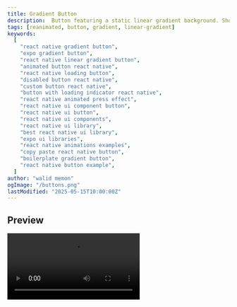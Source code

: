 ```yaml
---
title: Gradient Button
description:  Button featuring a static linear gradient background. Shows a subtle overlay on press and supports loading/disabled states.
tags: [reanimated, button, gradient, linear-gradient]
keywords:
  [
    "react native gradient button",
    "expo gradient button",
    "react native linear gradient button",
    "animated button react native",
    "react native loading button",
    "disabled button react native",
    "custom button react native",
    "button with loading indicator react native",
    "react native animated press effect",
    "react native ui component button",
    "react native ui button",
    "react native ui components",
    "react native ui library",
    "best react native ui library",
    "expo ui libraries",
    "react native animations examples",
    "copy paste react native button",
    "boilerplate gradient button",
    "react native button example",
  ]
author: "walid memon"
ogImage: "/buttons.png"
lastModified: "2025-05-15T10:00:00Z"
---
```




## Preview

<Video src="https://cdn.jsdelivr.net/gh/waleedcj/EziuiAssets/buttonsScreenmp4.mp4"  aria-label='Buttons' />

## Installation

<Stepper>
  <StepperItem title="Step 1: Install Dependencies">

    ```plaintext
    npx expo install expo-linear-gradient
    ```
  </StepperItem>

   <StepperItem title="Step 2: Create the GradientButton">
    Create a new file (e.g., `src/components/GradientButton.tsx`) and copy the following code:


  ```typescript:GradientButton.tsx
import { LinearGradient } from "expo-linear-gradient";
import { ReactElement } from "react";
import { ActivityIndicator, Pressable, StyleSheet, Text, View } from "react-native";

export type AnimatedGradientBackgroundButtonProps = {
    onPress: () => void;
    buttonColorOne: string;
    buttonColorTwo: string;
    textColor: string;
    title: string;
    accessibilityHint?: string;
    accessibilityLabel?: string;
    Icon?: ReactElement;
    isDisabled?: boolean;
    isLoading?: boolean;
}

const HEIGHT = 42;

export const GradientButton = ({
    buttonColorOne,
    buttonColorTwo,
    textColor,
    accessibilityHint,
    accessibilityLabel,
    Icon,
    isDisabled = false,
    isLoading = false,
    onPress,
    title,
}: AnimatedGradientBackgroundButtonProps) => {
    return (
        <Pressable
            accessibilityHint={accessibilityHint}
            accessibilityLabel={accessibilityLabel}
            accessibilityRole="button"
            accessibilityState={{
                busy: isLoading,
                disabled: isDisabled || isLoading,
            }}
            disabled={isDisabled || isLoading}
            
            onPress={onPress}
        >
            {({ pressed }) => (
                <View
                    // Removed onLayout
                    style={[
                        styles.outerContainer,
                        // Apply opacity for disabled state to the whole container
                        { opacity: isDisabled ? 0.5 : 1 },
                    ]}
                >
                    {/* Static LinearGradient as the background */}
                    <LinearGradient
                        colors={[buttonColorOne, buttonColorTwo]}
                        end={{ x: 1, y: 1 }}
                        start={{ x: 0, y: 1 }}
                        style={styles.linearGradient} // Use simplified style
                    />
                    <View
                        style={[
                            styles.contentContainer,
                            {
                                // Apply press effect by changing background (overlay)
                                opacity: pressed && !isDisabled ? 0.5 : 1,
                            },
                        ]}
                    >
                        {isLoading ? (
                            <ActivityIndicator color={textColor} size={18} /> // Changed color to contrast potentially lighter gradients
                        ) : (
                            <>
                                {Icon}
                                <Text numberOfLines={1} style={[styles.title, {color: textColor}]}>
                                    {title}
                                </Text>
                            </>
                        )}
                    </View>
                </View>
            )}
        </Pressable>
    );
};

const styles = StyleSheet.create({
    contentContainer: { 
        alignItems: "center",
        flexDirection: "row",
        gap: 8,
        height: HEIGHT,
        justifyContent: "center",
        paddingHorizontal: 12,
        paddingVertical: 8,
        position: "absolute",
        width: "100%",       
        top: 0,          
        left: 0,            
        zIndex: 1,           
    },
    linearGradient: {
        height: HEIGHT,
        width: '100%', // Gradient just needs to fill its container
    },
    // This is the main Pressable container, handles border radius and overflow
    outerContainer: {
        borderRadius: 8,
        overflow: "hidden",
        width: "100%",
        height: HEIGHT, // Set height here directly
        position: 'relative', // Needed for absolute positioning of contentContainer
    },
    title: {
        flexShrink: 1,
        fontSize: 18,
        fontWeight: "600",
    },
});
```
</StepperItem>
</Stepper>


## Usage


  ```typescript:App.tsx
import React, { useState } from 'react';
import { View, StyleSheet, Alert } from 'react-native';
import { GradientButton } from "@/components/ui/Buttons/GradientButton";

export default function App() {
  const [isLoading, setIsLoading] = useState(false);

  const handleLoadingPress = () => {
    setIsLoading(true);
    setTimeout(() => {
      setIsLoading(false);
    }, 2500); 
  };

  return (
    <GradientButton
        buttonColorOne={colors.AuxColorThree}
        buttonColorTwo={colors.AuxColorTwo}
        textColor={colors.Neutral0}
        onPress={() => {}}
        title="Gradient Action"
    />
  );}
  ```

## Props
| Prop                 | Type                           | Default    | Required | Description                                          |
| -------------------- | ------------------------------ | ---------- | -------- | ---------------------------------------------------- |
| `title`              | `string`                       |            | Yes      | Text label displayed on the button.                  |
| `onPress`            | `() => void`                   |            | Yes      | Function called when the button is pressed.          |
| `Icon`               | `ReactElement`                 |            | No       | Optional icon element displayed left of the title.   |
| `isDisabled`         | `boolean`                      | `false`    | No       | Disables button interaction and styles it.           |
| `isLoading`          | `boolean`                      | `false`    | No       | Shows loading indicator instead of title/icon.       |
| `accessibilityHint`  | `string`                       |            | No       | Accessibility hint for screen readers.               |
| `accessibilityLabel` | `string`                       |            | No       | Main accessibility label for the button.             |